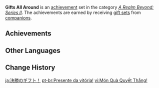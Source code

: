 {{Achievement Set Infobox
|primogems    = {{Achievement/Primogems|Gifts All Around}}
|total        = {{Achievement/Total|Gifts All Around}}
|category     = A Realm Beyond: Series II
}}
'''Gifts All Around''' is an [[achievement]] set in the category ''[[A Realm Beyond: Series II]]''. The achievements are earned by receiving [[Serenitea Pot/Sets|gift sets]] from [[companions]].

==Achievements==
{{Achievements by Category Table|Gifts All Around}}
<!--
==Notes==

==Trivia==
-->
==Other Languages==
{{Other Languages
|en      = Gifts All Around
|zhs     = 决胜的礼物！
|zhs_rm  = Juéshèng de Lǐwù!
|zht     = 決勝的禮物！
|zht_rm  = Juéshèng de Lǐwù!
|zh_tl   = The Winning Gift!
|ja      = 決勝のギフト！
|ja_rm   = Kesshou no Gifuto!
|ja_tl   = The Winning Gift!
|ko      = 결승의 선물!
|ko_rm   = Gyeolseung-ui Seonmul!
|ko_tl   = The Final Gift!
|es      = El regalo de la victoria
|es_tl   = The Gift of Victory
|fr      = Cadeaux à gogo
|fr_tl   = Gifts Galore
|ru      = Победные дары
|ru_tl   = Victorious Gifts
|th      = ของขวัญแห่งชัยชนะ!
|th_rm   = Khong-khwan haeng Chai-cha-na!
|th_tl   = 
|vi      = Món Quà Quyết Thắng!
|vi_tl   = Gift to a Determined Victory!
|vi_note = {{vi|Quyết Thắng}} literally means "Determined to Win."
|de      = Geschenke rundum
|de_tl   = Gifts All Around
|id      = Karunia Kemenangan!
|id_tl   = The Gift of Victory!
|pt      = Presente da vitória!
|pt_tl   = Gift of Victory!
|tr      = Hediye Cümbüşü
|tr_tl   = Gift Revel
|it      = Regali, regali, regali
|it_tl   = 
}}

==Change History==
{{Change History|1.6}}
<!--
==References==
{{Reflist}}
-->

[[ja:決勝のギフ卜！]]
[[pt-br:Presente da vitória!]]
[[vi:Món Quà Quyết Thắng!]]